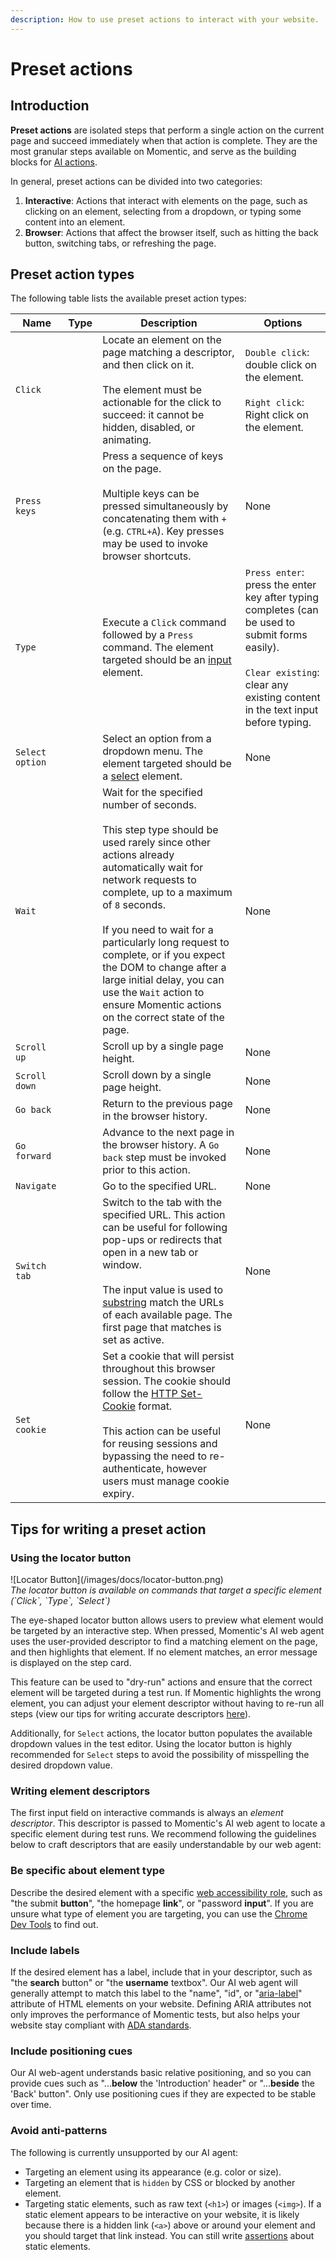 ```yaml
---
description: How to use preset actions to interact with your website.
---
```



# Preset actions

## Introduction

**Preset actions** are isolated steps that perform a single action on the current page and succeed immediately when that action is complete. They are the most granular steps available on Momentic, and serve as the building blocks for [AI actions](/docs/step-types/ai-actions).

In general, preset actions can be divided into two categories:

1. **Interactive**: Actions that interact with elements on the page, such as clicking on an element, selecting from a dropdown, or typing some content into an element.
2. **Browser**: Actions that affect the browser itself, such as hitting the back button, switching tabs, or refreshing the page.

## Preset action types

The following table lists the available preset action types:

| Name            | Type                                     | Description                                                                                                                                                                                                                                                                                                                                                                                                                                   | Options                                                                                                                                                                                 |
| --------------- | ---------------------------------------- | --------------------------------------------------------------------------------------------------------------------------------------------------------------------------------------------------------------------------------------------------------------------------------------------------------------------------------------------------------------------------------------------------------------------------------------------- | --------------------------------------------------------------------------------------------------------------------------------------------------------------------------------------- |
| `Click`         | <PresetActionBadge type="interactive" /> | Locate an element on the page matching a descriptor, and then click on it.<br/><br/>The element must be actionable for the click to succeed: it cannot be hidden, disabled, or animating.                                                                                                                                                                                                                                                     | `Double click`: double click on the element.<br/><br/> `Right click`: Right click on the element.                                                                                       |
| `Press keys`    | <PresetActionBadge type="interactive" /> | Press a sequence of keys on the page.<br/><br/>Multiple keys can be pressed simultaneously by concatenating them with `+` (e.g. `CTRL+A`). Key presses may be used to invoke browser shortcuts.                                                                                                                                                                                                                                               | None                                                                                                                                                                                    |
| `Type`          | <PresetActionBadge type="interactive" /> | Execute a `Click` command followed by a `Press` command. The element targeted should be an [input](https://developer.mozilla.org/en-US/docs/Web/HTML/Element/input) element.                                                                                                                                                                                                                                                                  | `Press enter`: press the enter key after typing completes (can be used to submit forms easily).<br/><br/> `Clear existing`: clear any existing content in the text input before typing. |
| `Select option` | <PresetActionBadge type="interactive" /> | Select an option from a dropdown menu. The element targeted should be a [select](https://developer.mozilla.org/en-US/docs/Web/HTML/Element/select) element.                                                                                                                                                                                                                                                                                   | None                                                                                                                                                                                    |
| `Wait`          | <PresetActionBadge type="browser" />     | Wait for the specified number of seconds.<br/><br/>This step type should be used rarely since other actions already automatically wait for network requests to complete, up to a maximum of `8` seconds.<br/><br/>If you need to wait for a particularly long request to complete, or if you expect the DOM to change after a large initial delay, you can use the `Wait` action to ensure Momentic actions on the correct state of the page. | None                                                                                                                                                                                    |
| `Scroll up`     | <PresetActionBadge type="browser" />     | Scroll up by a single page height.                                                                                                                                                                                                                                                                                                                                                                                                            | None                                                                                                                                                                                    |
| `Scroll down`   | <PresetActionBadge type="browser" />     | Scroll down by a single page height.                                                                                                                                                                                                                                                                                                                                                                                                          | None                                                                                                                                                                                    |
| `Go back`       | <PresetActionBadge type="browser" />     | Return to the previous page in the browser history.                                                                                                                                                                                                                                                                                                                                                                                           | None                                                                                                                                                                                    |
| `Go forward`    | <PresetActionBadge type="browser" />     | Advance to the next page in the browser history. A `Go back` step must be invoked prior to this action.                                                                                                                                                                                                                                                                                                                                       | None                                                                                                                                                                                    |
| `Navigate`      | <PresetActionBadge type="browser" />     | Go to the specified URL.                                                                                                                                                                                                                                                                                                                                                                                                                      | None                                                                                                                                                                                    |
| `Switch tab`    | <PresetActionBadge type="browser" />     | Switch to the tab with the specified URL. This action can be useful for following pop-ups or redirects that open in a new tab or window.<br/><br/>The input value is used to [substring](https://en.wikipedia.org/wiki/Substring) match the URLs of each available page. The first page that matches is set as active.                                                                                                                        | None                                                                                                                                                                                    |
| `Set cookie`    | <PresetActionBadge type="browser" />     | Set a cookie that will persist throughout this browser session. The cookie should follow the [HTTP Set-Cookie](https://developer.mozilla.org/en-US/docs/Web/HTTP/Headers/Set-Cookie) format.<br/><br/>This action can be useful for reusing sessions and bypassing the need to re-authenticate, however users must manage cookie expiry.                                                                                                      | None                                                                                                                                                                                    |

## Tips for writing a preset action

### Using the locator button

<div style={{ display: "flex", justifyContent: "center" }}>
  <Frame>![Locator Button](/images/docs/locator-button.png)</Frame>
</div>
<div style={{ textAlign: "center" }}>
  <i>
    The locator button is available on commands that target a specific element
    (`Click`, `Type`, `Select`)
  </i>
</div>

The eye-shaped locator button allows users to preview what element would be targeted by an interactive step. When pressed, Momentic's AI web agent uses the user-provided descriptor to find a matching element on the page, and then highlights that element. If no element matches, an error message is displayed on the step card.

This feature can be used to "dry-run" actions and ensure that the correct element will be targeted during a test run. If Momentic highlights the wrong element, you can adjust your element descriptor without having to re-run all steps (view our tips for writing accurate descriptors [here](#writing-element-descriptors)).

Additionally, for `Select` actions, the locator button populates the available dropdown values in the test editor. Using the locator button is highly recommended for `Select` steps to avoid the possibility of misspelling the desired dropdown value.

### Writing element descriptors

The first input field on interactive commands is always an _element descriptor_. This descriptor is passed to Momentic's AI web agent to locate a specific element during test runs. We recommend following the guidelines below to craft descriptors that are easily understandable by our web agent:

<Steps>

### Be specific about element type

Describe the desired element with a specific [web
accessibility
role](https://developer.mozilla.org/en-US/docs/Web/Accessibility/ARIA/Roles),
such as "the submit **button**", "the homepage **link**", or "password **input**". If you are unsure what type
of element you are targeting, you can use the [Chrome Dev
Tools](https://developer.chrome.com/blog/full-accessibility-tree#full_accessibility_tree_in_devtools)
to find out.

### Include labels

If the desired element has a label, include that in your descriptor, such as "the **search** button" or "the **username** textbox". Our AI web agent will generally attempt to match this label to the "name", "id", or "[aria-label](https://developer.mozilla.org/en-US/docs/Web/Accessibility/ARIA/Attributes/aria-label)" attribute of HTML elements on your website. Defining ARIA attributes not only improves the performance of Momentic tests, but also helps your website stay compliant with [ADA standards](https://www.access-board.gov/ada/).

### Include positioning cues

Our AI web-agent understands basic relative positioning, and so you can provide cues such as "...**below** the 'Introduction' header" or "...**beside** the 'Back' button". Only use positioning cues if they are expected to be stable over time.

### Avoid anti-patterns

The following is currently unsupported by our AI agent:

- Targeting an element using its appearance (e.g. color or size).
- Targeting an element that is `hidden` by CSS or blocked by another element.
- Targeting static elements, such as raw text (`<h1>`) or images (`<img>`). If a static element appears to be interactive on your website, it is likely because there is a hidden link (`<a>`) above or around your element and you should target that link instead. You can still write [assertions](/docs/step-types/ai-checks) about static elements.

</Steps>
